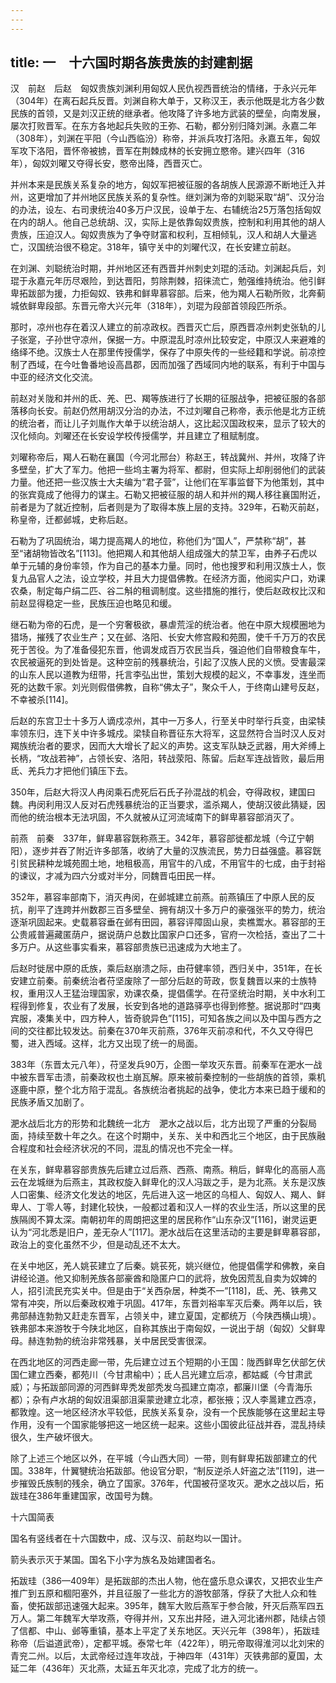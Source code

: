 ```yaml
---
---
---
```

title: 一　十六国时期各族贵族的封建割据
---




汉　前赵　后赵　匈奴贵族刘渊利用匈奴人民仇视西晋统治的情绪，于永兴元年（304年）在离石起兵反晋。刘渊自称大单于，又称汉王，表示他既是北方各少数民族的首领，又是刘汉正统的继承者。他攻降了许多地方武装的壁垒，向南发展，屡次打败晋军。在东方各地起兵失败的王弥、石勒，都分别归降刘渊。永嘉二年（308年），刘渊在平阳（今山西临汾）称帝，并派兵攻打洛阳。永嘉五年，匈奴军攻下洛阳，晋怀帝被掳，晋军在荆棘成林的长安拥立愍帝。建兴四年（316年），匈奴刘曜又夺得长安，愍帝出降，西晋灭亡。

并州本来是民族关系复杂的地方，匈奴军把被征服的各胡族人民源源不断地迁入并州，这更增加了并州地区民族关系的复杂性。继刘渊为帝的刘聪采取“胡”、汉分治的办法，设左、右司隶统治40多万户汉民，设单于左、右辅统治25万落包括匈奴在内的胡人。他自己总统胡、汉，实际上是依靠匈奴贵族，控制和利用其他的胡人贵族，压迫汉人。匈奴贵族为了争夺财富和权利，互相倾轧，汉人和胡人大量逃亡，汉国统治很不稳定。318年，镇守关中的刘曜代汉，在长安建立前赵。

在刘渊、刘聪统治时期，并州地区还有西晋并州刺史刘琨的活动。刘渊起兵后，刘琨于永嘉元年历尽艰险，到达晋阳，剪除荆棘，招徕流亡，勉强维持统治。他引鲜卑拓跋部为援，力拒匈奴、铁弗和鲜卑慕容部。后来，他为羯人石勒所败，北奔蓟城依鲜卑段部。东晋元帝大兴元年（318年），刘琨为段部首领段匹所杀。

那时，凉州也存在着汉人建立的前凉政权。西晋灭亡后，原西晋凉州刺史张轨的儿子张寔，子孙世守凉州，保据一方。中原混乱时凉州比较安定，中原汉人来避难的络绎不绝。汉族士人在那里传授儒学，保存了中原失传的一些经籍和学说。前凉控制了西域，在今吐鲁番地设高昌郡，因而加强了西域同内地的联系，有利于中国与中亚的经济文化交流。

前赵对关陇和并州的氐、羌、巴、羯等族进行了长期的征服战争，把被征服的各部落移向长安。前赵仍然用胡汉分治的办法，不过刘曜自己称帝，表示他是北方正统的统治者，而让儿子刘胤作大单于以统治胡人，这比起汉国政权来，显示了较大的汉化倾向。刘曜还在长安设学校传授儒学，并且建立了租赋制度。

刘曜称帝后，羯人石勒在襄国（今河北邢台）称赵王，转战冀州、并州，攻降了许多壁垒，扩大了军力。他把一些坞主署为将军、都尉，但实际上却削弱他们的武装力量。他还把一些汉族士大夫编为“君子营”，让他们在军事监督下为他策划，其中的张宾竟成了他得力的谋主。石勒又把被征服的胡人和并州的羯人移往襄国附近，前者是为了就近控制，后者则是为了取得本族上层的支持。329年，石勒灭前赵，称皇帝，迁都邺城，史称后赵。

石勒为了巩固统治，竭力提高羯人的地位，称他们为“国人”，严禁称“胡”，甚至“诸胡物皆改名”[113]。他把羯人和其他胡人组成强大的禁卫军，由养子石虎以单于元辅的身份率领，作为自己的基本力量。同时，他也搜罗和利用汉族士人，恢复九品官人之法，设立学校，并且大力提倡佛教。在经济方面，他阅实户口，劝课农桑，制定每户绢二匹、谷二斛的租调制度。这些措施的推行，使后赵政权比汉和前赵显得稳定一些，民族压迫也略见和缓。

继石勒为帝的石虎，是一个穷奢极欲，暴虐荒淫的统治者。他在中原大规模圈地为猎场，摧残了农业生产；又在邺、洛阳、长安大修宫殿和苑囿，使千千万万的农民死于苦役。为了准备侵犯东晋，他调发成百万农民当兵，强迫他们自带粮食车牛，农民被逼死的到处皆是。这种空前的残暴统治，引起了汉族人民的义愤。受害最深的山东人民以道教为纽带，托言李弘出世，策划大规模的起义，不幸事发，连坐而死的达数千家。刘光则假借佛教，自称“佛太子”，聚众千人，于终南山建号反赵，不幸被杀[114]。

后赵的东宫卫士十多万人谪戍凉州，其中一万多人，行至关中时举行兵变，由梁犊率领东归，连下关中许多城戍。梁犊自称晋征东大将军，这显然符合当时汉人反对羯族统治者的要求，因而大大增长了起义的声势。这支军队缺乏武器，用大斧缚上长柄，“攻战若神”，占领长安、洛阳，转战荥阳、陈留。后赵军连战皆败，最后用氐、羌兵力才把他们镇压下去。

350年，后赵大将汉人冉闵乘石虎死后石氏子孙混战的机会，夺得政权，建国曰魏。冉闵利用汉人反对石虎残暴统治的正当要求，滥杀羯人，使胡汉彼此猜疑，因而他的统治根本无法巩固，不久就被从辽河流域南下的鲜卑慕容部消灭了。

前燕　前秦　337年，鲜卑慕容皝称燕王。342年，慕容部徙都龙城（今辽宁朝阳），逐步并吞了附近许多部落，收纳了大量的汉族流民，势力日益强盛。慕容皝引贫民耕种龙城苑囿土地，地租极高，用官牛的八成，不用官牛的七成，由于封裕的谏议，才减为四六分或对半分，同魏晋屯田民一样。

352年，慕容率部南下，消灭冉闵，在邺城建立前燕。前燕镇压了中原人民的反抗，削平了连跨并州数郡三百多壁垒、拥有胡汉十多万户的豪强张平的势力，统治逐渐巩固起来。史载慕容垂在邺有田园，慕容评障固山泉，卖樵鬻水。慕容部的王公贵戚普遍藏匿荫户，据说荫户总数比国家户口还多，官府一次检括，查出了二十多万户。从这些事实看来，慕容部贵族已迅速成为大地主了。

后赵时徙居中原的氐族，乘后赵崩溃之际，由苻健率领，西归关中，351年，在长安建立前秦。前秦统治者苻坚废除了一部分后赵的苛政，恢复魏晋以来的士族特权，重用汉人王猛治理国家，劝课农桑，提倡儒学。在苻坚统治时期，关中水利工程得到修复，农业有了发展，长安到各地的道路驿亭也得到修整。据说那时“四夷宾服，凑集关中，四方种人，皆奇貌异色”[115]，可知各族之间以及中国与西方之间的交往都比较发达。前秦在370年灭前燕，376年灭前凉和代，不久又夺得巴蜀，进入西域。这样，北方又出现了统一的局面。

383年（东晋太元八年），苻坚发兵90万，企图一举攻灭东晋。前秦军在淝水一战中被东晋军击溃，前秦政权也土崩瓦解。原来被前秦控制的一些胡族的首领，乘机逐鹿中原，整个北方陷于混乱。各族统治者挑起的战争，使北方本来已趋于缓和的民族矛盾又加剧了。

淝水战后北方的形势和北魏统一北方　淝水之战以后，北方出现了严重的分裂局面，持续至数十年之久。在这个时期中，关东、关中和西北三个地区，由于民族融合程度和社会经济状况的不同，混乱的情况也不完全一样。

在关东，鲜卑慕容部贵族先后建立过后燕、西燕、南燕。稍后，鲜卑化的高丽人高云在龙城继为后燕主，其政权旋入鲜卑化的汉人冯跋之手，是为北燕。关东是汉族人口密集、经济文化发达的地区，先后进入这一地区的乌桓人、匈奴人、羯人、鲜卑人、丁零人等，封建化较快，一般都过着和汉人一样的农业生活，所以这里的民族隔阂不算太深。南朝初年的周朗把这里的居民称作“山东杂汉”[116]，谢灵运更认为“河北悉是旧户，差无杂人”[117]。淝水战后在这里活动的主要是鲜卑慕容部，政治上的变化虽然不少，但是动乱还不太大。

在关中地区，羌人姚苌建立了后秦。姚苌死，姚兴继位，他提倡儒学和佛教，亲自讲经论道。他又抑制羌族各部豪酋和隐匿户口的武将，放免因荒乱自卖为奴婢的人，招引流民充实关中。但是由于“关西杂居，种类不一”[118]，氐、羌、铁弗又常有冲突，所以后秦政权难于巩固。417年，东晋刘裕率军灭后秦。两年以后，铁弗部赫连勃勃又赶走东晋军，占领关中，建立夏国，定都统万（今陕西横山境）。铁弗部本来游牧于今陕北地区，自称其族出于南匈奴，一说出于胡（匈奴）父鲜卑母。赫连勃勃的统治非常残暴，关中居民受害很深。

在西北地区的河西走廊一带，先后建立过五个短期的小王国：陇西鲜卑乞伏部乞伏国仁建立西秦，都苑川（今甘肃榆中）；氐人吕光建立后凉，都姑臧（今甘肃武威）；与拓跋部同源的河西鲜卑秃发部秃发乌孤建立南凉，都廉川堡（今青海乐都）；杂有卢水胡的匈奴沮渠部沮渠蒙逊建立北凉，都张掖；汉人李暠建立西凉，都敦煌。这一地区经济水平较低，民族关系复杂，没有一个民族能够在这里起主导作用，没有一个国家能够把这一地区统一起来。这些小国彼此征战并吞，混乱持续很久，生产破坏很大。

除了上述三个地区以外，在平城（今山西大同）一带，则有鲜卑拓跋部建立的代国。338年，什翼犍统治拓跋部。他设官分职，“制反逆杀人奸盗之法”[119]，进一步摧毁氏族制的残余，确立了国家。376年，代国被苻坚攻灭。淝水之战以后，拓跋珪在386年重建国家，改国号为魏。

十六国简表

国名有竖线者在十六国数中，成、汉与汉、前赵均以一国计。

箭头表示灭于某国。国名下小字为族名及始建国者名。





拓跋珪（386—409年）是拓跋部的杰出人物，他在盛乐息众课农，又把农业生产推广到五原和棝阳塞外，并且征服了一些北方的游牧部落，俘获了大批人众和牲畜，使拓跋部迅速强大起来。395年，魏军大败后燕军于参合陂，歼灭后燕军四五万人。第二年魏军大举攻燕，夺得并州，又东出井陉，进入河北诸州郡，陆续占领了信都、中山、邺等重镇，基本上平定了关东地区。天兴元年（398年），拓跋珪称帝（后谥道武帝），定都平城。泰常七年（422年），明元帝取得淮河以北刘宋的青兖二州。以后，太武帝经过连年攻战，于神四年（431年）灭铁弗部的夏国，太延二年（436年）灭北燕，太延五年灭北凉，完成了北方的统一。